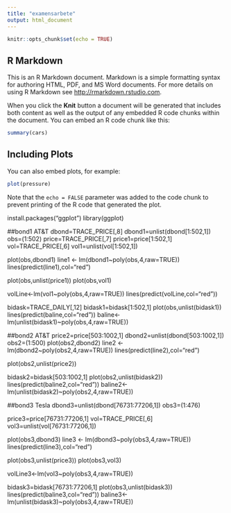 ```yaml
---
title: "examensarbete"
output: html_document
---
```


```r
knitr::opts_chunk$set(echo = TRUE)
```

## R Markdown

This is an R Markdown document. Markdown is a simple formatting syntax for authoring HTML, PDF, and MS Word documents. For more details on using R Markdown see <http://rmarkdown.rstudio.com>.

When you click the **Knit** button a document will be generated that includes both content as well as the output of any embedded R code chunks within the document. You can embed an R code chunk like this:

```r
summary(cars)
```

## Including Plots

You can also embed plots, for example:

```r
plot(pressure)
```

Note that the `echo = FALSE` parameter was added to the code chunk to prevent printing of the R code that generated the plot.


install.packages("ggplot")
library(ggplot)

##bond1 AT&T
dbond=TRACE_PRICE[,8]
dbond1=unlist(dbond[1:502,1])
obs=(1:502)
price=TRACE_PRICE[,7]
price1=price[1:502,1]
vol=TRACE_PRICE[,6]
vol1=unlist(vol[1:502,1])

plot(obs,dbond1)
line1 <- lm(dbond1~poly(obs,4,raw=TRUE))
lines(predict(line1),col="red")

plot(obs,unlist(price1))
plot(obs,vol1)

volLine<-lm(vol1~poly(obs,4,raw=TRUE))
lines(predict(volLine,col="red"))

bidask=TRACE_DAILY[,12]
bidask1=bidask[1:502,1]
plot(obs,unlist(bidask1))
lines(predict(baline,col="red"))
baline<-lm(unlist(bidask1)~poly(obs,4,raw=TRUE))

##bond2 AT&T
price2=price[503:1002,1]
dbond2=unlist(dbond[503:1002,1])
obs2=(1:500)
plot(obs2,dbond2)
line2 <- lm(dbond2~poly(obs2,4,raw=TRUE))
lines(predict(line2),col="red")

plot(obs2,unlist(price2))

bidask2=bidask[503:1002,1]
plot(obs2,unlist(bidask2))
lines(predict(baline2,col="red"))
baline2<-lm(unlist(bidask2)~poly(obs2,4,raw=TRUE))

##bond3 Tesla
dbond3=unlist(dbond[76731:77206,1])
obs3=(1:476)

price3=price[76731:77206,1]
vol=TRACE_PRICE[,6]
vol3=unlist(vol[76731:77206,1])

plot(obs3,dbond3)
line3 <- lm(dbond3~poly(obs3,4,raw=TRUE))
lines(predict(line3),col="red")

plot(obs3,unlist(price3))
plot(obs3,vol3)

volLine3<-lm(vol3~poly(obs3,4,raw=TRUE))

bidask3=bidask[76731:77206,1]
plot(obs3,unlist(bidask3))
lines(predict(baline3,col="red"))
baline3<-lm(unlist(bidask3)~poly(obs3,4,raw=TRUE))


